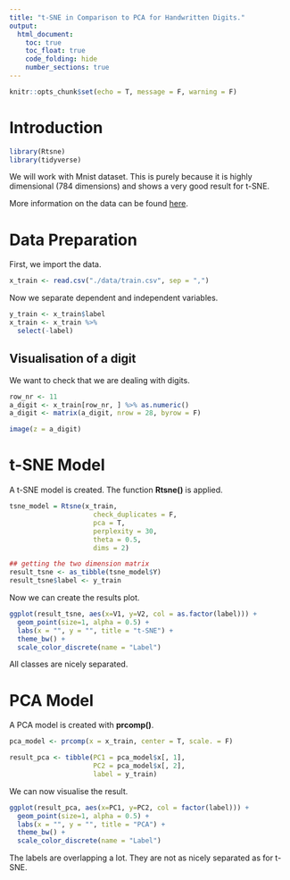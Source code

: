 ```yaml
---
title: "t-SNE in Comparison to PCA for Handwritten Digits."
output: 
  html_document:
    toc: true
    toc_float: true
    code_folding: hide
    number_sections: true
---
```


```r
knitr::opts_chunk$set(echo = T, message = F, warning = F)
```

# Introduction

```r
library(Rtsne)
library(tidyverse)
```

We will work with Mnist dataset. This is purely because it is highly dimensional (784 dimensions) and shows a very good result for t-SNE.

More information on the data can be found [here](http://yann.lecun.com/exdb/mnist/).

# Data Preparation

First, we import the data.

```r
x_train <- read.csv("./data/train.csv", sep = ",")
```

Now we separate dependent and independent variables.

```r
y_train <- x_train$label
x_train <- x_train %>% 
  select(-label)
```

## Visualisation of a digit

We want to check that we are dealing with digits.

```r
row_nr <- 11
a_digit <- x_train[row_nr, ] %>% as.numeric()
a_digit <- matrix(a_digit, nrow = 28, byrow = F)

image(z = a_digit)
```


# t-SNE Model

A t-SNE model is created. The function **Rtsne()** is applied.

```r
tsne_model = Rtsne(x_train,
                     check_duplicates = F, 
                     pca = T, 
                     perplexity = 30, 
                     theta = 0.5, 
                     dims = 2)

## getting the two dimension matrix
result_tsne <- as_tibble(tsne_model$Y)  
result_tsne$label <- y_train
```

Now we can create the results plot.

```r
ggplot(result_tsne, aes(x=V1, y=V2, col = as.factor(label))) +  
  geom_point(size=1, alpha = 0.5) +
  labs(x = "", y = "", title = "t-SNE") + 
  theme_bw() + 
  scale_color_discrete(name = "Label")
```

All classes are nicely separated.

# PCA Model

A PCA model is created with **prcomp()**.

```r
pca_model <- prcomp(x = x_train, center = T, scale. = F)

result_pca <- tibble(PC1 = pca_model$x[, 1],
                     PC2 = pca_model$x[, 2],
                     label = y_train)
```

We can now visualise the result.

```r
ggplot(result_pca, aes(x=PC1, y=PC2, col = factor(label))) +  
  geom_point(size=1, alpha = 0.5) +
  labs(x = "", y = "", title = "PCA") + 
  theme_bw() + 
  scale_color_discrete(name = "Label")
```

The labels are overlapping a lot. They are not as nicely separated as for t-SNE.